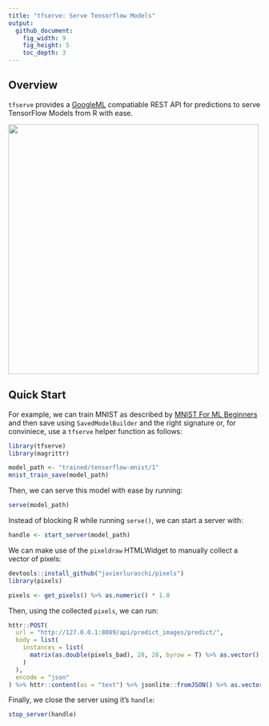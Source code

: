 ```yaml
---
title: "tfserve: Serve Tensorflow Models"
output:
  github_document:
    fig_width: 9
    fig_height: 5
    toc_depth: 3
---
```


## Overview

`tfserve` provides a [GoogleML](https://cloud.google.com/ml-engine/docs/prediction-overview)
compatiable REST API for predictions to serve TensorFlow Models from R with ease.

<img src="tools/readme/swagger.png" width=500 />

## Quick Start

For example, we can train MNIST as described by [MNIST For ML Beginners](https://tensorflow.rstudio.com/tensorflow/articles/tutorial_mnist_beginners.html)
and then save using `SavedModelBuilder` and the right signature or, for conviniece, 
use a `tfserve` helper function as follows:

```r
library(tfserve)
library(magrittr)

model_path <- "trained/tensorflow-mnist/1"
mnist_train_save(model_path)
```

Then, we can serve this model with ease by running:

```r
serve(model_path)
```

Instead of blocking R while running `serve()`, we can start a server with:

```r
handle <- start_server(model_path)
```

We can make use of the `pixeldraw` HTMLWidget to manually collect a vector of pixels:

```r
devtools::install_github("javierluraschi/pixels")
library(pixels)

pixels <- get_pixels() %>% as.numeric() * 1.0
```

Then, using the collected `pixels`, we can run:

```r
httr::POST(
  url = "http://127.0.0.1:8089/api/predict_images/predict/",
  body = list(
    instances = list(
      matrix(as.double(pixels_bad), 28, 28, byrow = T) %>% as.vector()
    )
  ),
  encode = "json"
) %>% httr::content(as = "text") %>% jsonlite::fromJSON() %>% as.vector() %>% round(digits = 1)
```

Finally, we close the server using it's `handle`:

```r
stop_server(handle)
```
